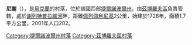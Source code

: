 {{coord|49|48|20|N|25|6|59|E|scale:30000|display=title}}

'''尼謝'''（{{lang-uk|Нище}}），是[[烏克蘭|烏克蘭]]的村落，位於該國西部[[捷爾諾波爾州|捷爾諾波爾州]]，由[[茲博羅夫區|茲博羅夫區]]負責管轄，處於[[謝列特普拉維河|謝列特普拉維河]]畔，距離[[佩列佩利尼基|佩列佩利尼基]]2公里，始建於1728年，面積1.7平方公里，2001年人口202。

{{DEFAULTSORT:Нище}}
[[Category:捷爾諾波爾州村落|Category:捷爾諾波爾州村落]]
[[Category:茲博羅夫區村落|Category:茲博羅夫區村落]]


{{Ternopil-geo-stub}}
